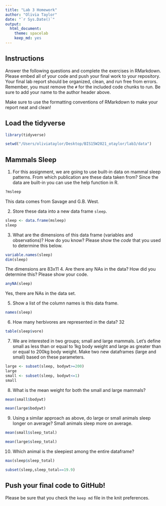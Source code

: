 ```yaml
---
title: "Lab 3 Homework"
author: "Olivia Taylor"
date: "`r Sys.Date()`"
output:
  html_document: 
    theme: spacelab
    keep_md: yes
---
```


## Instructions
Answer the following questions and complete the exercises in RMarkdown. Please embed all of your code and push your final work to your repository. Your final lab report should be organized, clean, and run free from errors. Remember, you must remove the `#` for the included code chunks to run. Be sure to add your name to the author header above.  

Make sure to use the formatting conventions of RMarkdown to make your report neat and clean!  

## Load the tidyverse
```r
library(tidyverse)
```
```r
setwd("/Users/oliviataylor/Desktop/BIS15W2021_otaylor/lab3/data")
```

## Mammals Sleep
1. For this assignment, we are going to use built-in data on mammal sleep patterns. From which publication are these data taken from? Since the data are built-in you can use the help function in R.
```r
?msleep
```
This data comes from Savage and G.B. West. 

2. Store these data into a new data frame `sleep`.
```r
sleep <- data.frame(msleep)
sleep
```

3. What are the dimensions of this data frame (variables and observations)? How do you know? Please show the *code* that you used to determine this below.  
```r
variable.names(sleep)
dim(sleep)
```
The dimensions are 83x11
4. Are there any NAs in the data? How did you determine this? Please show your code.  
```r
anyNA(sleep)
```
Yes, there are NAs in the data set. 

5. Show a list of the column names is this data frame.
```r
names(sleep)
```

6. How many herbivores are represented in the data? 32


```r
table(sleep$vore)
```



7. We are interested in two groups; small and large mammals. Let's define small as less than or equal to 1kg body weight and large as greater than or equal to 200kg body weight. Make two new dataframes (large and small) based on these parameters.
```r
large <- subset(sleep, bodywt>=200)
large
small <- subset(sleep, bodywt<=1)
small
```

8. What is the mean weight for both the small and large mammals?
```r
mean(small$bodywt)
```

```r
mean(large$bodywt)
```

9. Using a similar approach as above, do large or small animals sleep longer on average?  Small animals sleep more on average. 
```r
mean(small$sleep_total)
```

```r
mean(large$sleep_total)
```

10. Which animal is the sleepiest among the entire dataframe?
```r
max(sleep$sleep_total)
```

```r
subset(sleep,sleep_total==19.9)
```

## Push your final code to GitHub!
Please be sure that you check the `keep md` file in the knit preferences.   